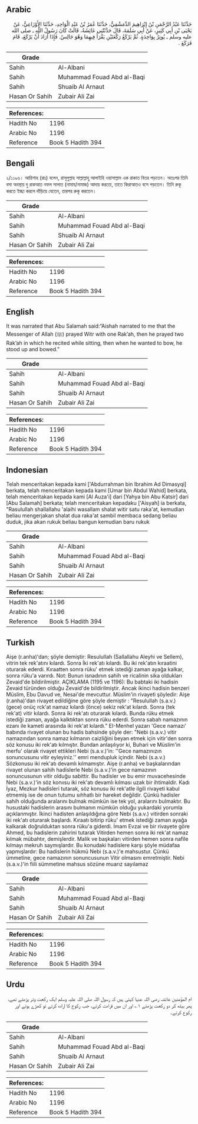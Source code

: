 ## Arabic


<div dir="rtl" lang="ar" style={{fontSize:'larger',backgroundColor:'#f8f9fa',padding:20}}>
حَدَّثَنَا عَبْدُ الرَّحْمَنِ بْنُ إِبْرَاهِيمَ الدِّمَشْقِيُّ، حَدَّثَنَا عُمَرُ بْنُ عَبْدِ الْوَاحِدِ، حَدَّثَنَا الأَوْزَاعِيُّ، عَنْ يَحْيَى بْنِ أَبِي كَثِيرٍ، عَنْ أَبِي سَلَمَةَ، قَالَ حَدَّثَتْنِي عَائِشَةُ، قَالَتْ كَانَ رَسُولُ اللَّهِ ـ صلى الله عليه وسلم ـ يُوتِرُ بِوَاحِدَةٍ. ثُمَّ يَرْكَعُ رَكْعَتَيْنِ يَقْرَأُ فِيهِمَا وَهُوَ جَالِسٌ. فَإِذَا أَرَادَ أَنْ يَرْكَعَ، قَامَ فَرَكَعَ ‏.‏
</div>
<div style={{backgroundColor:'#f8f9fa',padding:20, marginBottom: 10}}><table> <thead> <tr> <th>Grade</th> <th></th> </tr> </thead> <tbody> <tr><td>Sahih</td><td>Al-Albani</td></tr><tr><td>Sahih</td><td>Muhammad Fouad Abd al-Baqi</td></tr><tr><td>Sahih</td><td>Shuaib Al Arnaut</td></tr><tr><td>Hasan Or Sahih</td><td>Zubair Ali Zai</td></tr></tbody></table><table> <thead> <tr> <th>References:</th> <th></th> </tr> </thead> <tbody><tr><td>Hadith No</td><td>1196</td></tr><tr><td>Arabic No</td><td>1196</td></tr><tr><td>Reference</td><td>Book 5 Hadith 394</td></tr></tbody></table></div>

## Bengali


<div dir="ltr" lang="bn" style={{fontSize:'larger',backgroundColor:'#f8f9fa',padding:20}}>
২/১১৯৬। আয়িশাহ (রাঃ) বলেন, রাসূলুল্লাহ সাল্লাল্লাহু আলাইহি ওয়াসাল্লাম এক রাকাত বিতর পড়তেন। অতঃপর তিনি বসা অবস্থায় দু রাকআত নফল সালাত (নামায/নামাজ) আদায় করতো, তাতে কিরাআতও বসে পড়তেন। তিনি রুকূ করতে ইচ্ছা করলে দাঁড়িয়ে যেতেন, তারপর রুকূ করতেন।
</div>
<div style={{backgroundColor:'#f8f9fa',padding:20, marginBottom: 10}}><table> <thead> <tr> <th>Grade</th> <th></th> </tr> </thead> <tbody> <tr><td>Sahih</td><td>Al-Albani</td></tr><tr><td>Sahih</td><td>Muhammad Fouad Abd al-Baqi</td></tr><tr><td>Sahih</td><td>Shuaib Al Arnaut</td></tr><tr><td>Hasan Or Sahih</td><td>Zubair Ali Zai</td></tr></tbody></table><table> <thead> <tr> <th>References:</th> <th></th> </tr> </thead> <tbody><tr><td>Hadith No</td><td>1196</td></tr><tr><td>Arabic No</td><td>1196</td></tr><tr><td>Reference</td><td>Book 5 Hadith 394</td></tr></tbody></table></div>

## English


<div dir="ltr" lang="en" style={{fontSize:'larger',backgroundColor:'#f8f9fa',padding:20}}>
It was narrated that Abu Salamah said:“Aishah narrated to me that the Messenger of Allah (ﷺ) prayed Witr with one Rak’ah, then he prayed two Rak’ah in which he recited while sitting, then when he wanted to bow, he stood up and bowed.”
</div>
<div style={{backgroundColor:'#f8f9fa',padding:20, marginBottom: 10}}><table> <thead> <tr> <th>Grade</th> <th></th> </tr> </thead> <tbody> <tr><td>Sahih</td><td>Al-Albani</td></tr><tr><td>Sahih</td><td>Muhammad Fouad Abd al-Baqi</td></tr><tr><td>Sahih</td><td>Shuaib Al Arnaut</td></tr><tr><td>Hasan Or Sahih</td><td>Zubair Ali Zai</td></tr></tbody></table><table> <thead> <tr> <th>References:</th> <th></th> </tr> </thead> <tbody><tr><td>Hadith No</td><td>1196</td></tr><tr><td>Arabic No</td><td>1196</td></tr><tr><td>Reference</td><td>Book 5 Hadith 394</td></tr></tbody></table></div>

## Indonesian


<div dir="ltr" lang="id" style={{fontSize:'larger',backgroundColor:'#f8f9fa',padding:20}}>
Telah menceritakan kepada kami ['Abdurrahman bin Ibrahim Ad Dimasyqi] berkata, telah menceritakan kepada kami [Umar bin Abdul Wahid] berkata, telah menceritakan kepada kami [Al Auza'i] dari [Yahya bin Abu Katsir] dari [Abu Salamah] berkata; telah menceritakan kepadaku ['Aisyah] ia berkata, "Rasulullah shallallahu 'alaihi wasallam shalat witir satu raka'at, kemudian beliau mengerjakan shalat dua raka'at sambil membaca sedang beliau duduk, jika akan rukuk beliau bangun kemudian baru rukuk
</div>
<div style={{backgroundColor:'#f8f9fa',padding:20, marginBottom: 10}}><table> <thead> <tr> <th>Grade</th> <th></th> </tr> </thead> <tbody> <tr><td>Sahih</td><td>Al-Albani</td></tr><tr><td>Sahih</td><td>Muhammad Fouad Abd al-Baqi</td></tr><tr><td>Sahih</td><td>Shuaib Al Arnaut</td></tr><tr><td>Hasan Or Sahih</td><td>Zubair Ali Zai</td></tr></tbody></table><table> <thead> <tr> <th>References:</th> <th></th> </tr> </thead> <tbody><tr><td>Hadith No</td><td>1196</td></tr><tr><td>Arabic No</td><td>1196</td></tr><tr><td>Reference</td><td>Book 5 Hadith 394</td></tr></tbody></table></div>

## Turkish


<div dir="ltr" lang="tr" style={{fontSize:'larger',backgroundColor:'#f8f9fa',padding:20}}>
Aişe (r.anha)'dan; şöyle demiştir: Resulullah (Sallallahu Aleyhi ve Sellem), vitrin tek rek'atını kılardı. Sonra İki rek'atı kılardı. Bu iki rek'atın kıraatini oturarak ederdi. Kıraatten sonra rüku' etmek istediği zaman ayağa kalkar, sonra rüku'a varırdı. Not: Bunun isnadının sahih ve ricalinin sika oldukları Zevaid'de bildirilmiştir. AÇIKLAMA (1195 ve 1196): Bu babtaki iki hadisin Zevaid türünden olduğu Zevaid'de bildirilmiştir. Ancak ikinci hadisin benzeri Müslim, Ebu Davud ve, Nesai'de mevcuttur. Müslim'in rivayeti şöyledir: Aişe (r.anha)'dan rivayet edildiğine göre şöyle demiştir : "Resulullah (s.a.v.) (gece) orıüç rck'at namaz kılardı (önce) sekiz rek'at kılardı. Sonra (tek rek'at) vitir kılardı. Sonra iki rek'atı oturarak kılardı. Bunda rüku etmek istediği zaman, ayağa kalktıktan sonra rüku ederdi. Sonra sabah namazının ezanı ile kameti arasında iki rek'at kılardı." EI-Menhel yazarı 'Gece namazı' babında rivayet olunan bu hadis bahsinde şöyle der: "Nebi (s.a.v.) vitir namazından sonra namaz kılmanın caizliğini beyan etmek için vitir'den sonra söz konusu iki rek'atı kılmıştır. Bundan anlaşılıyor ki, Buhari ve Müslim'in merfu' olarak rivayet ettikleri Nebi (s.a.v.)'in: ''Gece namazınızın sonuncusunu vitir eyleyiniz.'' emri mendupluk içindir. Nebi (s.a.v.) Sözkonusu iki rek'atı devamlı kılmamıştır. Aişe (r.anha) ve başkalarından rivayet olunan sahih hadislerle Nebi (s.a.v.)'in gece namazının sonuncusunun vitir olduğu sabittir. Bu hadisler ve bu emir muvacehesinde Nebi (s.a.v.)'in söz konıısu iki rek'atı devamlı kılması uzak bir ihtimaldir. Kadı İyaz, Mezkur hadisleri tutarak, söz konusu iki rek'atIe ilgili rivayeti kabul etmemiş ise de onun tutumu sıhhatlı bir hareket değildir. Çünkü hadisler sahih olduğunda aralarını bulmak mümkün ise tek yol, aralarını bulmaktır. Bu husustaki hadislerin arasını bulmanın mümkün olduğu yukardaki yorumla açıklanmıştır. İkinci hadisten anlaşıldığına göre Nebi (s.a.v.) vitirden sonraki iki rek'atı oturarak başlardı. Kıraatı bitirip rüku' etmek istediği zaman ayağa kalkarak doğrulduktan sonra rüku'a giderdi. İmam Evzai ve bir rivayete göre Ahmed, bu hadislerin zahirini tutarak Vitirden hemen sonra iki rek'at namaz kılmak mübahtır, demişlerdir. Malik ve başkaları vitirden hemen sonra nafile kılmayı mekruh saymışlardır. Bu konudaki hadislere karşı şöyle müdafaa yapmışlardır: Bu hadislerin hükmü Nebi (s.a.v.)'e mahsustur. Çünkü ümmetine, gece namazının sonuncusunun Vitir olmasını emretmiştir. Nebi (s.a.v.)'in fiili sümmetine mahsus sözüne muarız sayılamaz
</div>
<div style={{backgroundColor:'#f8f9fa',padding:20, marginBottom: 10}}><table> <thead> <tr> <th>Grade</th> <th></th> </tr> </thead> <tbody> <tr><td>Sahih</td><td>Al-Albani</td></tr><tr><td>Sahih</td><td>Muhammad Fouad Abd al-Baqi</td></tr><tr><td>Sahih</td><td>Shuaib Al Arnaut</td></tr><tr><td>Hasan Or Sahih</td><td>Zubair Ali Zai</td></tr></tbody></table><table> <thead> <tr> <th>References:</th> <th></th> </tr> </thead> <tbody><tr><td>Hadith No</td><td>1196</td></tr><tr><td>Arabic No</td><td>1196</td></tr><tr><td>Reference</td><td>Book 5 Hadith 394</td></tr></tbody></table></div>

## Urdu


<div dir="rtl" lang="ur" style={{fontSize:'larger',backgroundColor:'#f8f9fa',padding:20}}>
ام المؤمنین عائشہ رضی اللہ عنہا کہتی ہیں کہ رسول اللہ صلی اللہ علیہ وسلم ایک رکعت وتر پڑھتے تھے، پھر بیٹھ کر دو رکعت پڑھتے ۱؎ اور ان میں قراءت کرتے، جب رکوع کا ارادہ کرتے تو کھڑے ہوتے اور رکوع کرتے۔
</div>
<div style={{backgroundColor:'#f8f9fa',padding:20, marginBottom: 10}}><table> <thead> <tr> <th>Grade</th> <th></th> </tr> </thead> <tbody> <tr><td>Sahih</td><td>Al-Albani</td></tr><tr><td>Sahih</td><td>Muhammad Fouad Abd al-Baqi</td></tr><tr><td>Sahih</td><td>Shuaib Al Arnaut</td></tr><tr><td>Hasan Or Sahih</td><td>Zubair Ali Zai</td></tr></tbody></table><table> <thead> <tr> <th>References:</th> <th></th> </tr> </thead> <tbody><tr><td>Hadith No</td><td>1196</td></tr><tr><td>Arabic No</td><td>1196</td></tr><tr><td>Reference</td><td>Book 5 Hadith 394</td></tr></tbody></table></div>